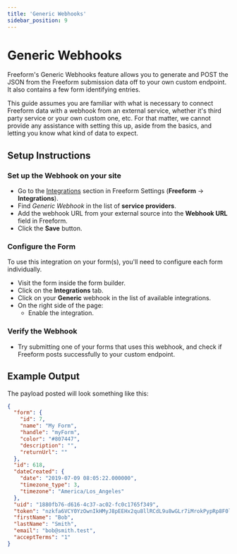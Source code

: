 ```yaml
---
title: 'Generic Webhooks'
sidebar_position: 9
---
```



# Generic Webhooks<Badge type="pro" text="Pro" />

Freeform's Generic Webhooks feature allows you to generate and POST the JSON from the Freeform submission data off to your own custom endpoint. It also contains a few form identifying entries.

This guide assumes you are familiar with what is necessary to connect Freeform data with a webhook from an external service, whether it's third party service or your own custom one, etc. For that matter, we cannot provide any assistance with setting this up, aside from the basics, and letting you know what kind of data to expect.

## Setup Instructions

<VerticalStepWrapper>
<StepMarkdown>

### Set up the Webhook on your site

- Go to the [Integrations](../configuration/settings.mdx#integrations) section in Freeform Settings (**Freeform** → **Integrations**).
- Find _Generic Webhook_ in the list of **service providers**.
- Add the webhook URL from your external source into the **Webhook URL** field in Freeform.
- Click the **Save** button.

</StepMarkdown>
<StepMarkdown>

### Configure the Form

To use this integration on your form(s), you'll need to configure each form individually.

- Visit the form inside the form builder.
- Click on the **Integrations** tab.
- Click on your **Generic** webhook in the list of available integrations.
- On the right side of the page:
  - Enable the integration.

</StepMarkdown>
<StepMarkdown>

### Verify the Webhook

- Try submitting one of your forms that uses this webhook, and check if Freeform posts successfully to your custom endpoint.

</StepMarkdown>
</VerticalStepWrapper>

## Example Output

The payload posted will look something like this:

```json showLineNumbers
{
  "form": {
    "id": 7,
    "name": "My Form",
    "handle": "myForm",
    "color": "#807447",
    "description": "",
    "returnUrl": ""
  },
  "id": 618,
  "dateCreated": {
    "date": "2019-07-09 08:05:22.000000",
    "timezone_type": 3,
    "timezone": "America/Los_Angeles"
  },
  "uid": "1880fb76-d616-4c37-ac02-fc0c1765f349",
  "token": "nzkfa6VCY0YzOwnIkHMyJ8pEEHx2qu8llRCdL9u8wGLr7iMrokPypRp8F0lQwfm6zLibTXKKihdCJ1V4Iq5uprtyajz7MGtXVUq2",
  "firstName": "Bob",
  "lastName": "Smith",
  "email": "bob@smith.test",
  "acceptTerms": "1"
}
```
